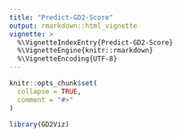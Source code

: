 ```yaml
---
title: "Predict-GD2-Score"
output: rmarkdown::html_vignette
vignette: >
  %\VignetteIndexEntry{Predict-GD2-Score}
  %\VignetteEngine{knitr::rmarkdown}
  %\VignetteEncoding{UTF-8}
---
```


```r
knitr::opts_chunk$set(
  collapse = TRUE,
  comment = "#>"
)
```

```r
library(GD2Viz)
```
